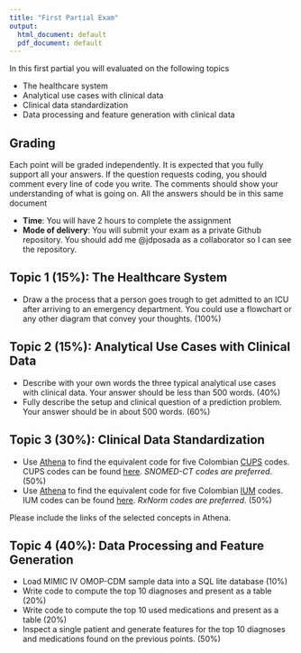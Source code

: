 ```yaml
---
title: "First Partial Exam"
output:
  html_document: default
  pdf_document: default
---
```


In this first partial you will evaluated on the following topics

- The healthcare system
- Analytical use cases with clinical data
- Clinical data standardization
- Data processing and feature generation with clinical data

## Grading

Each point will be graded independently. It is expected that you fully support all your answers. If the question requests coding, you should comment every line of code you write. The comments should show your understanding of what is going on. All the answers should be in this same document

- **Time**: You will have 2 hours to complete the assignment
- **Mode of delivery**: You will submit your exam as a private Github repository. You should add me @jdposada as a collaborator so I can see the repository.

## Topic 1 (15%): The Healthcare System

- Draw a the process that a person goes trough to get admitted to an ICU after arriving to an emergency department. You could use a flowchart or any other diagram that convey your thoughts. (100%)

## Topic 2 (15%): Analytical Use Cases with Clinical Data

- Describe with your own words the three typical analytical use cases with clinical data. Your answer should be less than 500 words. (40%)
- Fully describe the setup and clinical question of a prediction problem. Your answer should be in about 500 words. (60%)

## Topic 3 (30%): Clinical Data Standardization

- Use [Athena](athena.ohdsi.org) to find the equivalent code for five Colombian [CUPS](https://www.minsalud.gov.co/sites/rid/Lists/BibliotecaDigital/RIDE/VP/DOA/actualizacion-cups-2022.pdf) codes. CUPS codes can be found [here](https://web.sispro.gov.co/WebPublico/Consultas/ConsultarDetalleReferenciaBasica.aspx?Code=CUPS). *SNOMED-CT codes are preferred*. (50%)
- Use [Athena](athena.ohdsi.org) to find the equivalent code for five Colombian [IUM](https://www.minsalud.gov.co/salud/MT/Paginas/estandar-datos-medicamentos.aspx) codes. IUM codes can be found [here](https://www.datos.gov.co/Salud-y-Protecci-n-Social/C-DIGO-NICO-DE-MEDICAMENTOS-VIGENTES/i7cb-raxc). *RxNorm codes are preferred*. (50%)

Please include the links of the selected concepts in Athena. 

## Topic 4 (40%): Data Processing and Feature Generation

- Load MIMIC IV OMOP-CDM sample data into a SQL lite database (10%)
- Write code to compute the top 10 diagnoses and present as a table (20%)
- Write code to compute the top 10 used medications and present as a table (20%)
- Inspect a single patient and generate features for the top 10 diagnoses and medications found on the previous points. (50%)

